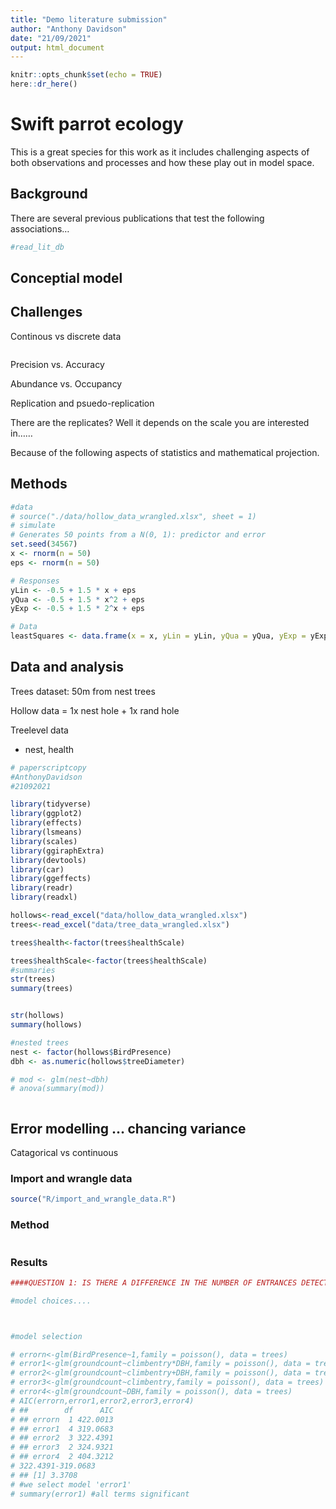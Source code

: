 ```yaml
---
title: "Demo literature submission"
author: "Anthony Davidson"
date: "21/09/2021"
output: html_document
---
```


```r
knitr::opts_chunk$set(echo = TRUE)
here::dr_here()
```

# Swift parrot ecology

This is a great species for this work as it includes challenging aspects of both observations and processes and how these play out in model space. 

## Background

There are several previous publications that test the following associations...

```r
#read_lit_db
```

## Conceptial model




## Challenges

Continous vs discrete data

```r



```


Precision vs. Accuracy



Abundance vs. Occupancy




Replication and psuedo-replication


There are the replicates? Well it depends on the scale you are interested in......

Because of the following aspects of statistics and mathematical projection.


## Methods

```r
#data
# source("./data/hollow_data_wrangled.xlsx", sheet = 1)
# simulate
# Generates 50 points from a N(0, 1): predictor and error
set.seed(34567)
x <- rnorm(n = 50)
eps <- rnorm(n = 50)

# Responses
yLin <- -0.5 + 1.5 * x + eps
yQua <- -0.5 + 1.5 * x^2 + eps
yExp <- -0.5 + 1.5 * 2^x + eps

# Data
leastSquares <- data.frame(x = x, yLin = yLin, yQua = yQua, yExp = yExp)

```


## Data and analysis

Trees dataset: 50m from nest trees

Hollow data = 1x nest hole +
              1x rand hole
              
Treelevel data

- nest, health

```r

# paperscriptcopy
#AnthonyDavidson
#21092021

library(tidyverse)
library(ggplot2)
library(effects)
library(lsmeans)
library(scales)
library(ggiraphExtra)
library(devtools)
library(car)
library(ggeffects)
library(readr)
library(readxl)

hollows<-read_excel("data/hollow_data_wrangled.xlsx")
trees<-read_excel("data/tree_data_wrangled.xlsx")

trees$health<-factor(trees$healthScale)

trees$healthScale<-factor(trees$healthScale)
#summaries
str(trees)
summary(trees)


str(hollows)
summary(hollows)

#nested trees 
nest <- factor(hollows$BirdPresence)
dbh <- as.numeric(hollows$treeDiameter)

# mod <- glm(nest~dbh)
# anova(summary(mod))



```

## Error modelling ... chancing variance

Catagorical vs continuous

### Import and wrangle data

```r
source("R/import_and_wrangle_data.R")

```

### Method

```r

```

### Results


```r
####QUESTION 1: IS THERE A DIFFERENCE IN THE NUMBER OF ENTRANCES DETECTED FROM THE GROUND VS. CLIMBING?####

#model choices....



#model selection

# errorn<-glm(BirdPresence~1,family = poisson(), data = trees)
# error1<-glm(groundcount~climbentry*DBH,family = poisson(), data = trees)#interaction is signfificant
# error2<-glm(groundcount~climbentry+DBH,family = poisson(), data = trees)
# error3<-glm(groundcount~climbentry,family = poisson(), data = trees)
# error4<-glm(groundcount~DBH,family = poisson(), data = trees)
# AIC(errorn,error1,error2,error3,error4)
# ##        df      AIC
# ## errorn  1 422.0013
# ## error1  4 319.0683
# ## error2  3 322.4391
# ## error3  2 324.9321
# ## error4  2 404.3212
# 322.4391-319.0683
# ## [1] 3.3708
# #we select model 'error1'
# summary(error1) #all terms significant

```


